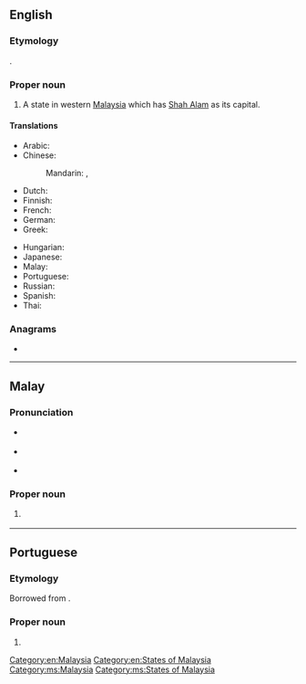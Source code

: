 ==English==
{{wikipedia}}

===Etymology===
{{bor|en|ms|Selangor}}.

===Proper noun===
{{en-proper noun}}

# A state in western [[Malaysia]] which has [[Shah Alam]] as its capital.

====Translations====
{{trans-top|western Malaysian state}}
* Arabic: {{t|ar|سلانغور دار الإحسان|f|tr=salanghur darul-ʾehsān}}
* Chinese:
*: Mandarin: {{t+|cmn|雪蘭莪|sc=Hani}}, {{t+|cmn|雪兰莪|tr=Xuělán'é|sc=Hani}}
* Dutch: {{t-needed|nl}}
* Finnish: {{t|fi|Selangor}}
* French: {{t|fr|Selangor|m}}
* German: {{t|de|Selangor}}
* Greek: {{t|el|Σελανγκόρ|f}}
{{trans-mid}}
* Hungarian: {{t|hu|Selangor}}
* Japanese: {{t|ja|セランゴール|tr=Serangōru}}
* Malay: {{t|ms|Selangor}}
* Portuguese: {{t|pt|Selangor}}
* Russian: {{t|ru|Села́нгор|m}}
* Spanish: {{t|es|Selangor}}
* Thai: {{t|th|สลังงอร์|tr=sàlăngngor}}
{{trans-bottom}}

===Anagrams===
* {{anagrams|en|Lagrones|arselong|longears}}

[[Category:en:Malaysia]]
[[Category:en:States of Malaysia]]

----

==Malay==

===Pronunciation===
* {{a|Johor-Selangor}} {{IPA|/səlaŋo(r)/|lang=ms}}
* {{a|Riau-Lingga}} {{IPA|/səlaŋʊ(r)/|lang=ms}}
* {{rhymes|aŋo(r)|ŋo(r)|o(r)|lang=ms}}

===Proper noun===
{{head|ms|proper noun}}

# {{l|en|Selangor}} {{qualifier|western Malaysian state}}

[[Category:ms:Malaysia]]
[[Category:ms:States of Malaysia]]

----

==Portuguese==

===Etymology===
Borrowed from {{bor|pt|ms|Selangor|notext=1}}.

===Proper noun===
{{pt-proper noun|m}}

# {{place|pt|state|c/Malaysia|t1=Selangor}}